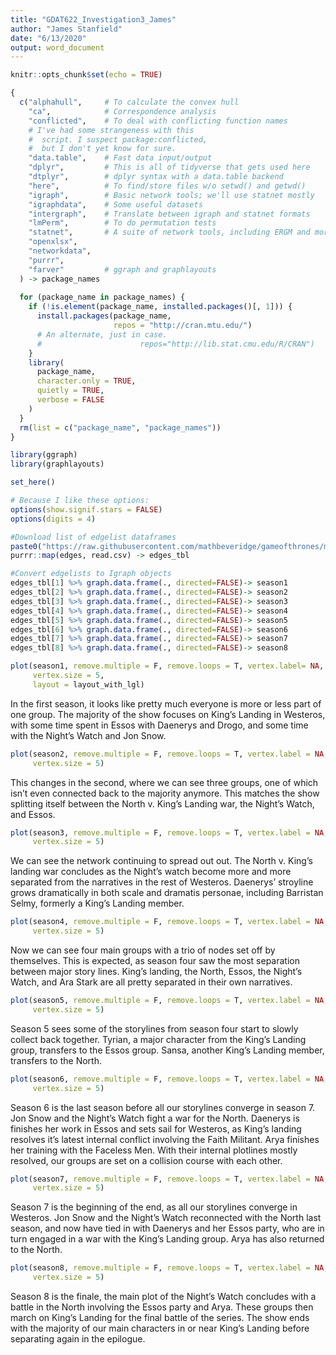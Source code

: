 ---
title: "GDAT622_Investigation3_James"
author: "James Stanfield"
date: "6/13/2020"
output: word_document
---

```{r setup, include=FALSE}
knitr::opts_chunk$set(echo = TRUE)

{
  c("alphahull",     # To calculate the convex hull
    "ca",            # Correspondence analysis
    "conflicted",    # To deal with conflicting function names
    # I've had some strangeness with this
    #  script. I suspect package:conflicted,
    #  but I don't yet know for sure.
    "data.table",    # Fast data input/output
    "dplyr",         # This is all of tidyverse that gets used here
    "dtplyr",        # dplyr syntax with a data.table backend
    "here",          # To find/store files w/o setwd() and getwd()
    "igraph",        # Basic network tools; we'll use statnet mostly
    "igraphdata",    # Some useful datasets
    "intergraph",    # Translate between igraph and statnet formats
    "lmPerm",        # To do permutation tests
    "statnet",       # A suite of network tools, including ERGM and more
    "openxlsx",
    "networkdata",
    "purrr",
    "farver"         # ggraph and graphlayouts
  ) -> package_names
  
  for (package_name in package_names) {
    if (!is.element(package_name, installed.packages()[, 1])) {
      install.packages(package_name,
                       repos = "http://cran.mtu.edu/")
      # An alternate, just in case.
      #                      repos="http://lib.stat.cmu.edu/R/CRAN")
    }
    library(
      package_name,
      character.only = TRUE,
      quietly = TRUE,
      verbose = FALSE
    )
  }
  rm(list = c("package_name", "package_names"))
}

library(ggraph)
library(graphlayouts)

set_here()

# Because I like these options:
options(show.signif.stars = FALSE)
options(digits = 4)
```

```{r Load data and sort by season}
#Download list of edgelist dataframes
paste0("https://raw.githubusercontent.com/mathbeveridge/gameofthrones/master/data/got-s",1:8,"-edges.csv") -> edges
purrr::map(edges, read.csv) -> edges_tbl

#Convert edgelists to Igraph objects
edges_tbl[1] %>% graph.data.frame(., directed=FALSE)-> season1
edges_tbl[2] %>% graph.data.frame(., directed=FALSE)-> season2
edges_tbl[3] %>% graph.data.frame(., directed=FALSE)-> season3
edges_tbl[4] %>% graph.data.frame(., directed=FALSE)-> season4
edges_tbl[5] %>% graph.data.frame(., directed=FALSE)-> season5
edges_tbl[6] %>% graph.data.frame(., directed=FALSE)-> season6
edges_tbl[7] %>% graph.data.frame(., directed=FALSE)-> season7
edges_tbl[8] %>% graph.data.frame(., directed=FALSE)-> season8
```



```{r season1}
plot(season1, remove.multiple = F, remove.loops = T, vertex.label= NA,
     vertex.size = 5,
     layout = layout_with_lgl)
```

In the first season, it looks like pretty much everyone is more or less part of one group. The majority of the show focuses on King's Landing in Westeros, with some time spent in Essos with Daenerys and Drogo, and some time with the Night's Watch and Jon Snow.

```{r season 2}
plot(season2, remove.multiple = F, remove.loops = T, vertex.label = NA,
     vertex.size = 5)
```

This changes in the second, where we can see three groups, one of which isn't even connected back to the majority anymore. This matches the show splitting itself between the North v. King's Landing war, the Night's Watch, and Essos.

```{r season 3}
plot(season3, remove.multiple = F, remove.loops = T, vertex.label = NA,
     vertex.size = 5)
```

We can see the network continuing to spread out out. The North v. King's landing war concludes as the Night's watch become more and more separated from the narratives in the rest of Westeros. Daenerys' stroyline grows dramatically in both scale and dramatis personae, including Barristan Selmy, formerly a King's Landing member.

```{r season 4}
plot(season4, remove.multiple = F, remove.loops = T, vertex.label = NA,
     vertex.size = 5)
```

Now we can see four main groups with a trio of nodes set off by themselves.
This is expected, as season four saw the most separation between major story lines.
King's landing, the North, Essos, the Night's Watch, and Ara Stark are all pretty
separated in their own narratives.

```{r season 5}
plot(season5, remove.multiple = F, remove.loops = T, vertex.label = NA,
     vertex.size = 5)
```

Season 5 sees some of the storylines from season four start to slowly collect back together. Tyrian, a major character from the King's Landing group, transfers to the Essos group. Sansa, another King's Landing member, transfers to the North.

```{r season 6}
plot(season6, remove.multiple = F, remove.loops = T, vertex.label = NA,
     vertex.size = 5)
```

Season 6 is the last season before all our storylines converge in season 7. Jon Snow and the Night's Watch fight a war for the North. Daenerys is finishes her work in Essos and sets sail for Westeros, as King's landing resolves it's latest internal conflict involving the Faith Militant. Arya finishes her training with the Faceless Men. With their internal plotlines mostly resolved, our groups are set on a collision course with each other.

```{r season 7}
plot(season7, remove.multiple = F, remove.loops = T, vertex.label = NA,
     vertex.size = 5)
```

Season 7 is the beginning of the end, as all our storylines converge in Westeros. Jon Snow and the Night's Watch reconnected with the North last season, and now have tied in with Daenerys and her Essos party, who are in turn engaged in a war with the King's Landing group. Arya has also returned to the North.

```{r season 8}
plot(season8, remove.multiple = F, remove.loops = T, vertex.label = NA,
     vertex.size = 5)
```

Season 8 is the finale, the main plot of the Night's Watch concludes with a battle in the North involving the Essos party and Arya. These groups then march on King's Landing for the final battle of the series. The show ends with the majority of our main characters in or near King's Landing before separating again in the epilogue.

















